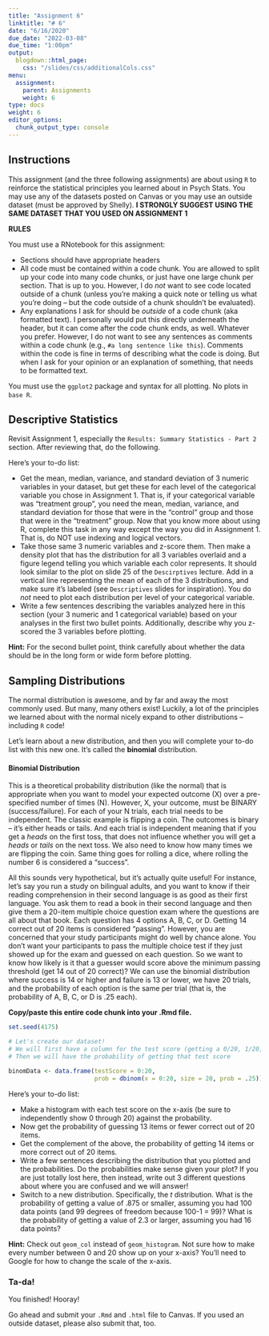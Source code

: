 ```yaml
---
title: "Assignment 6"
linktitle: "# 6"
date: "6/16/2020"
due_date: "2022-03-08"
due_time: "1:00pm"
output:
  blogdown::html_page:
    css: "/slides/css/additionalCols.css"
menu:
  assignment:
    parent: Assignments
    weight: 6
type: docs
weight: 6
editor_options: 
  chunk_output_type: console
---
```


## Instructions

This assignment (and the three following assignments) are about using `R` to reinforce the statistical principles you learned about in Psych Stats. You may use any of the datasets posted on Canvas or you may use an outside dataset (must be approved by Shelly). **I STRONGLY SUGGEST USING THE SAME DATASET THAT YOU USED ON ASSIGNMENT 1**

:::note
**RULES**

You must use a RNotebook for this assignment:

- Sections should have appropriate headers
- All code must be contained within a code chunk. You are allowed to split up your code into many code chunks, or just have one large chunk per section. That is up to you. However, I do _not_ want to see code located outside of a chunk (unless you're making a quick note or telling us what you're doing -- but the code outside of a chunk shouldn't be evaluated). 
- Any explanations I ask for should be *outside* of a code chunk (aka formatted text). I personally would put this directly underneath the header, but it can come after the code chunk ends, as well. Whatever you prefer. However, I do not want to see any sentences as comments within a code chunk (e.g., `#a long sentence like this`). Comments within the code is fine in terms of describing what the code is doing. But when I ask for your opinion or an explanation of something, that needs to be formatted text. 

You must use the `ggplot2` package and syntax for all plotting. No plots in `base R`.
:::

## Descriptive Statistics

Revisit Assignment 1, especially the `Results: Summary Statistics - Part 2` section. After reviewing that, do the following. 

:::list
Here's your to-do list:

- Get the mean, median, variance, and standard deviation of 3 numeric variables in your dataset, but get these for each level of the categorical variable you chose in Assignment 1. That is, if your categorical variable was "treatment group", you need the mean, median, variance, and standard deviation for those that were in the "control" group and those that were in the "treatment" group. Now that you know more about using R, complete this task in any way except the way you did in Assignment 1. That is, do NOT use indexing and logical vectors.
- Take those same 3 numeric variables and z-score them. Then make a density plot that has the distribution for all 3 variables overlaid and a figure legend telling you which variable each color represents. It should look similar to the plot on slide 25 of the `Descirptives` lecture. Add in a vertical line representing the mean of each of the 3 distributions, and make sure it's labeled (see `Descriptives` slides for inspiration). You do *not* need to plot each distribution per level of your categorical variable. 
- Write a few sentences describing the variables analyzed here in this section (your 3 numeric and 1 categorical variable) based on your analyses in the first two bullet points. Additionally, describe why you z-scored the 3 variables before plotting. 
:::

**Hint:** For the second bullet point, think carefully about whether the data should be in the long form or wide form before plotting.

## Sampling Distributions

The normal distribution is awesome, and by far and away the most commonly used. But many, many others exist! Luckily, a lot of the principles we learned about with the normal nicely expand to other distributions -- including `R` code!

Let's learn about a new distribution, and then you will complete your to-do list with this new one. It's called the **binomial** distribution.

#### Binomial Distribution

This is a theoretical probability distribution (like the normal) that is appropriate when you want to model your expected outcome (X) over a pre-specified number of times (N). However, X, your outcome, must be BINARY (success/failure). For each of your N trials, each trial needs to be independent. The classic example is flipping a coin. The outcomes is binary -- it's either heads or tails. And each trial is independent meaning that if you get a *heads* on the first toss, that does not influence whether you will get a *heads* or *tails* on the next toss. We also need to know how many times we are flipping the coin. Same thing goes for rolling a dice, where rolling the number 6 is considered a "success".

All this sounds very hypothetical, but it's actually quite useful! For instance, let's say you run a study on bilingual adults, and you want to know if their reading comprehension in their second language is as good as their first language. You ask them to read a book in their second language and then give them a 20-item multiple choice question exam where the questions are all about that book. Each question has 4 options A, B, C, or D. Getting 14 correct out of 20 items is considered "passing". However, you are concerned that your study participants might do well by chance alone. You don't want your participants to pass the multiple choice test if they just showed up for the exam and guessed on each question. So we want to know how likely is it that a guesser would score above the minimum passing threshold (get 14 out of 20 correct)? We can use the binomial distribution where success is 14 or higher and failure is 13 or lower, we have 20 trials, and the probability of each option is the same per trial (that is, the probability of A, B, C, or D is .25 each).

**Copy/paste this entire code chunk into your .Rmd file.**

```r
set.seed(4175)

# Let's create our dataset!
# We will first have a column for the test score (getting a 0/20, 1/20, 2/20 etc.)
# Then we will have the probability of getting that test score

binomData <- data.frame(testScore = 0:20,
                        prob = dbinom(x = 0:20, size = 20, prob = .25))

```

:::list
Here's your to-do list:

- Make a histogram with each test score on the x-axis (be sure to independently show 0 through 20) against the probability. 
- Now get the probability of guessing 13 items or fewer correct out of 20 items.
- Get the complement of the above, the probability of getting 14 items or more correct out of 20 items. 
- Write a few sentences describing the distribution that you plotted and the probabilities. Do the probabilities make sense given your plot? If you are just totally lost here, then instead, write out 3 different questions about where you are confused and we will answer!
- Switch to a new distribution. Specifically, the $t$ distribution. What is the probability of getting a value of .875 or smaller, assuming you had 100 data points (and 99 degrees of freedom because 100-1 = 99)? What is the probability of getting a value of 2.3 or larger, assuming you had 16 data points? 
:::

**Hint:** Check out `geom_col` instead of `geom_histogram`. Not sure how to make every number between 0 and 20 show up on your x-axis? You'll need to Google for how to change the scale of the x-axis.

### Ta-da!
You finished! Hooray!

Go ahead and submit your `.Rmd` and `.html` file to Canvas. If you used an outside dataset, please also submit that, too.
